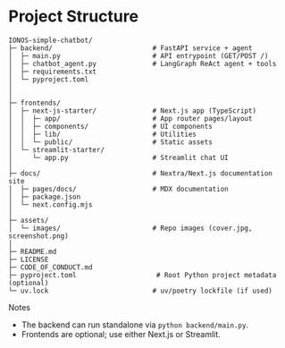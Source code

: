 # Project Structure

```text
IONOS-simple-chatbot/
├─ backend/                         # FastAPI service + agent
│  ├─ main.py                       # API entrypoint (GET/POST /)
│  ├─ chatbot_agent.py              # LangGraph ReAct agent + tools
│  ├─ requirements.txt
│  └─ pyproject.toml
│  
│
├─ frontends/
│  ├─ next-js-starter/              # Next.js app (TypeScript)
│  │  ├─ app/                       # App router pages/layout
│  │  ├─ components/                # UI components
│  │  ├─ lib/                       # Utilities
│  │  └─ public/                    # Static assets
│  └─ streamlit-starter/
│     └─ app.py                     # Streamlit chat UI
│
├─ docs/                            # Nextra/Next.js documentation site
│  ├─ pages/docs/                   # MDX documentation
│  ├─ package.json
│  └─ next.config.mjs
│
├─ assets/
│  └─ images/                       # Repo images (cover.jpg, screenshot.png)
│
├─ README.md
├─ LICENSE
├─ CODE_OF_CONDUCT.md
├─ pyproject.toml                    # Root Python project metadata (optional)
└─ uv.lock                          # uv/poetry lockfile (if used)
```

Notes
- The backend can run standalone via `python backend/main.py`.
- Frontends are optional; use either Next.js or Streamlit.
